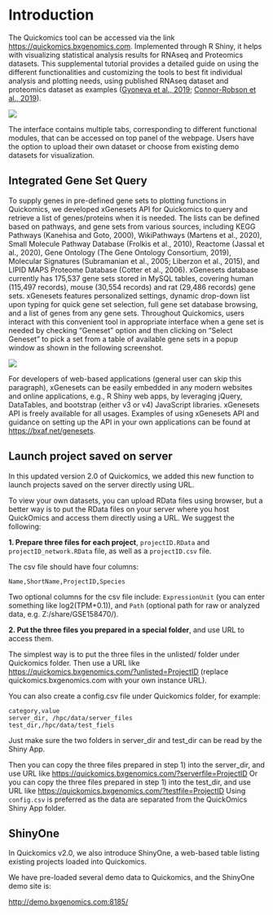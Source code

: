 # Introduction

The Quickomics tool can be accessed via the link [https://quickomics.bxgenomics.com](https://quickomics.bxgenomics.com){target="_blank"}. Implemented through R Shiny, it helps with visualizing statistical analysis results for RNAseq and Proteomics datasets. This supplemental tutorial provides a detailed guide on using the different functionalities and customizing the tools to best fit individual analysis and plotting needs, using published RNAseq dataset and proteomics dataset as examples ([Gyoneva et al., 2019](https://www.life-science-alliance.org/content/2/6/e201900453){target="_blank"}; [Connor-Robson et al., 2019](https://www.sciencedirect.com/science/article/pii/S0969996119300968?via%3Dihub){target="_blank"}).

[![](https://interactivereport.github.io/Quickomics/tutorial/Figures/FigureS1_1.png)](https://interactivereport.github.io/Quickomics/tutorial/Figures/FigureS1_1.png)

The interface contains multiple tabs, corresponding to different functional modules, that can be accessed on top panel of the webpage. Users have the option to upload their own dataset or choose from existing demo datasets for visualization.

## Integrated Gene Set Query

To supply genes in pre-defined gene sets to plotting functions in Quickomics, we developed xGenesets API for Quickomics to query and retrieve a list of genes/proteins when it is needed. The lists can be defined based on pathways, and gene sets from various sources, including KEGG Pathways (Kanehisa and Goto, 2000), WikiPathways (Martens et al., 2020), Small Molecule Pathway Database (Frolkis et al., 2010), Reactome (Jassal et al., 2020), Gene Ontology (The Gene Ontology Consortium, 2019), Molecular Signatures (Subramanian et al., 2005; Liberzon et al., 2015), and LIPID MAPS Proteome Database (Cotter et al., 2006). xGenesets database currently has 175,537 gene sets stored in MySQL tables, covering human (115,497 records), mouse (30,554 records) and rat (29,486 records) gene sets. xGenesets features personalized settings, dynamic drop-down list upon typing for quick gene set selection, full gene set database browsing, and a list of genes from any gene sets. Throughout Quickomics, users interact with this convenient tool in appropriate interface when a gene set is needed by checking “Geneset” option and then clicking on “Select Geneset” to pick a set from a table of available gene sets in a popup window as shown in the following screenshot.

[![](https://interactivereport.github.io/Quickomics/tutorial/Figures/FigureS1.1_1.png)](https://interactivereport.github.io/Quickomics/tutorial/Figures/FigureS1.1_1.png)

For developers of web-based applications (general user can skip this paragraph), xGenesets can be easily embedded in any modern websites and online applications, e.g., R Shiny web apps, by leveraging jQuery, DataTables, and bootstrap (either v3 or v4) JavaScript libraries. xGenesets API is freely available for all usages. Examples of using xGenesets API and guidance on setting up the API in your own applications can be found at [https://bxaf.net/genesets](https://bxaf.net/genesets){target="_blank"}.

## Launch project saved on server

In this updated version 2.0 of Quickomics, we added this new function to launch projects saved on the server directly using URL.

To view your own datasets, you can upload RData files using browser, but a better way is to put the RData files on your server where you host QuickOmics and access them directly using a URL. We suggest the following:

**1. Prepare three files for each project**, `projectID.RData` and `projectID_network.RData` file, as well as a `projectID.csv` file.

The csv file should have four columns: 

```
Name,ShortName,ProjectID,Species
```

Two optional columns for the csv file include:  `ExpressionUnit` (you can enter something like log2(TPM+0.1)),  and `Path` (optional path for raw or analyzed data, e.g. Z:/share/GSE158470/).

**2. Put the three files you prepared in a special folder**, and use URL to access them.

The simplest way is to put the three files in the unlisted/ folder under Quickomics folder. Then use a URL like [https://quickomics.bxgenomics.com/?unlisted=ProjectID](https://quickomics.bxgenomics.com/?unlisted=ProjectID){target="_blank"} (replace quickomics.bxgenomics.com with your own instance URL).

You can also create a config.csv file under Quickomics folder, for example:

```
category,value
server_dir, /hpc/data/server_files
test_dir,/hpc/data/test_fiels
```

Just make sure the two folders in server_dir and test_dir can be read by the Shiny App.

Then you can copy the three files prepared in step 1) into the server_dir, and use URL like [https://quickomics.bxgenomics.com/?serverfile=ProjectID](https://quickomics.bxgenomics.com/?serverfile=ProjectID){target="_blank"}
Or you can copy the three files prepared in step 1) into the test_dir, and use URL like [https://quickomics.bxgenomics.com/?testfile=ProjectID](https://quickomics.bxgenomics.com/?testfile=ProjectID){target="_blank"}
Using `config.csv` is preferred as the data are separated from the QuickOmics Shiny App folder.


## ShinyOne

In Quickomics v2.0, we also introduce ShinyOne, a web-based table listing existing projects loaded into Quickomics.

We have pre-loaded several demo data to Quickomics, and the ShinyOne demo site is:

[http://demo.bxgenomics.com:8185/](http://demo.bxgenomics.com:8185/){target="_blank"}
